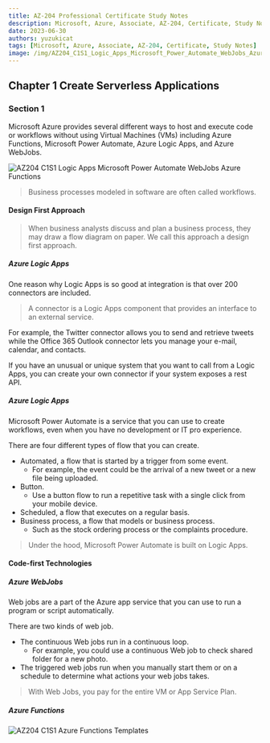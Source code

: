 ```yaml
---
title: AZ-204 Professional Certificate Study Notes
description: Microsoft, Azure, Associate, AZ-204, Certificate, Study Notes
date: 2023-06-30
authors: yuzukicat
tags: [Microsoft, Azure, Associate, AZ-204, Certificate, Study Notes]
image: /img/AZ204_C1S1_Logic_Apps_Microsoft_Power_Automate_WebJobs_Azure_Functions.png
---
```


## Chapter 1 Create Serverless Applications

### Section 1

Microsoft Azure provides several different ways to host and execute code or workflows without using Virtual Machines (VMs) including Azure Functions, Microsoft Power Automate, Azure Logic Apps, and Azure WebJobs.

![AZ204 C1S1 Logic Apps Microsoft Power Automate WebJobs Azure Functions](../../public/img/AZ204_C1S1_Logic_Apps_Microsoft_Power_Automate_WebJobs_Azure_Functions.png "AZ204 C1S1 Logic Apps Microsoft Power Automate WebJobs Azure Functions")

> Business processes modeled in software are often called workflows.

#### Design First Approach

> When business analysts discuss and plan a business process, they may draw a flow diagram on paper. We call this approach a design first approach.

##### Azure Logic Apps

One reason why Logic Apps is so good at integration is that over 200 connectors are included.

> A connector is a Logic Apps component that provides an interface to an external service.

For example, the Twitter connector allows you to send and retrieve tweets while the Office 365 Outlook connector lets you manage your e-mail, calendar, and contacts.

If you have an unusual or unique system that you want to call from a Logic Apps, you can create your own connector if your system exposes a rest API.

##### Azure Logic Apps

Microsoft Power Automate is a service that you can use to create workflows, even when you have no development or IT pro experience.

There are four different types of flow that you can create.

- Automated, a flow that is started by a trigger from some event.
  - For example, the event could be the arrival of a new tweet or a new file being uploaded.
- Button.
  - Use a button flow to run a repetitive task with a single click from your mobile device.
- Scheduled, a flow that executes on a regular basis.
- Business process, a flow that models or business process.
  - Such as the stock ordering process or the complaints procedure.

> Under the hood, Microsoft Power Automate is built on Logic Apps.

#### Code-first Technologies

##### Azure WebJobs

Web jobs are a part of the Azure app service that you can use to run a program or script automatically.

There are two kinds of web job.
- The continuous Web jobs run in a continuous loop.
  - For example, you could use a continuous Web job to check shared folder for a new photo.
- The triggered web jobs run when you manually start them or on a schedule to determine what actions your web jobs takes.

> With Web Jobs, you pay for the entire VM or App Service Plan.

##### Azure Functions

![AZ204 C1S1 Azure Functions Templates](../../public/img/AZ204_C1S1_Azure_Functions_Templates.png "AZ204 C1S1 Azure Functions Templates")

